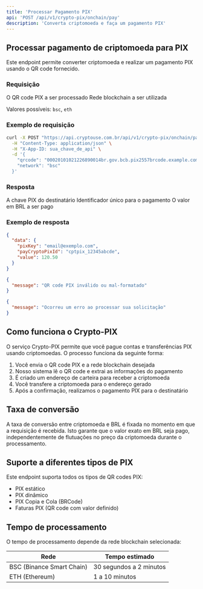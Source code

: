 ```yaml
---
title: 'Processar Pagamento PIX'
api: 'POST /api/v1/crypto-pix/onchain/pay'
description: 'Converta criptomoeda e faça um pagamento PIX'
---
```


## Processar pagamento de criptomoeda para PIX

Este endpoint permite converter criptomoeda e realizar um pagamento PIX usando o QR code fornecido.

### Requisição

<ParamField body="qrcode" type="string" required>
  O QR code PIX a ser processado
</ParamField>

<ParamField body="network" type="string" required>
  Rede blockchain a ser utilizada
  
  Valores possíveis: `bsc`, `eth`
</ParamField>

### Exemplo de requisição

```bash
curl -X POST "https://api.cryptouse.com.br/api/v1/crypto-pix/onchain/pay" \
  -H "Content-Type: application/json" \
  -H "X-App-ID: sua_chave_de_api" \
  -d '{
    "qrcode": "00020101021226890014br.gov.bcb.pix2557brcode.example.com/pix/v2/cobv/9d36b84f10194c88ab8b9113b94fb24825204000053039865802BR5913EMPRESA TESTE6008SAO PAULO62070503***6304E2CA",
    "network": "bsc"
  }'
```

### Resposta

<ResponseField name="data" type="object">
  <Expandable title="Propriedades">
    <ResponseField name="pixKey" type="string">
      A chave PIX do destinatário
    </ResponseField>
    <ResponseField name="payCryptoPixId" type="string">
      Identificador único para o pagamento
    </ResponseField>
    <ResponseField name="value" type="number">
      O valor em BRL a ser pago
    </ResponseField>
  </Expandable>
</ResponseField>

### Exemplo de resposta

<CodeGroup>

```json Sucesso (200)
{
  "data": {
    "pixKey": "email@exemplo.com",
    "payCryptoPixId": "cptpix_12345abcde",
    "value": 120.50
  }
}
```

```json Requisição inválida (400)
{
  "message": "QR code PIX inválido ou mal-formatado"
}
```

```json Erro interno (500)
{
  "message": "Ocorreu um erro ao processar sua solicitação"
}
```

</CodeGroup>

## Como funciona o Crypto-PIX

O serviço Crypto-PIX permite que você pague contas e transferências PIX usando criptomoedas. O processo funciona da seguinte forma:

1. Você envia o QR code PIX e a rede blockchain desejada
2. Nosso sistema lê o QR code e extrai as informações do pagamento
3. É criado um endereço de carteira para receber a criptomoeda
4. Você transfere a criptomoeda para o endereço gerado
5. Após a confirmação, realizamos o pagamento PIX para o destinatário

## Taxa de conversão

A taxa de conversão entre criptomoeda e BRL é fixada no momento em que a requisição é recebida. Isto garante que o valor exato em BRL seja pago, independentemente de flutuações no preço da criptomoeda durante o processamento.

## Suporte a diferentes tipos de PIX

Este endpoint suporta todos os tipos de QR codes PIX:

- PIX estático
- PIX dinâmico 
- PIX Copia e Cola (BRCode)
- Faturas PIX (QR code com valor definido)

## Tempo de processamento

O tempo de processamento depende da rede blockchain selecionada:

| Rede | Tempo estimado |
|------|----------------|
| BSC (Binance Smart Chain) | 30 segundos a 2 minutos |
| ETH (Ethereum) | 1 a 10 minutos | 